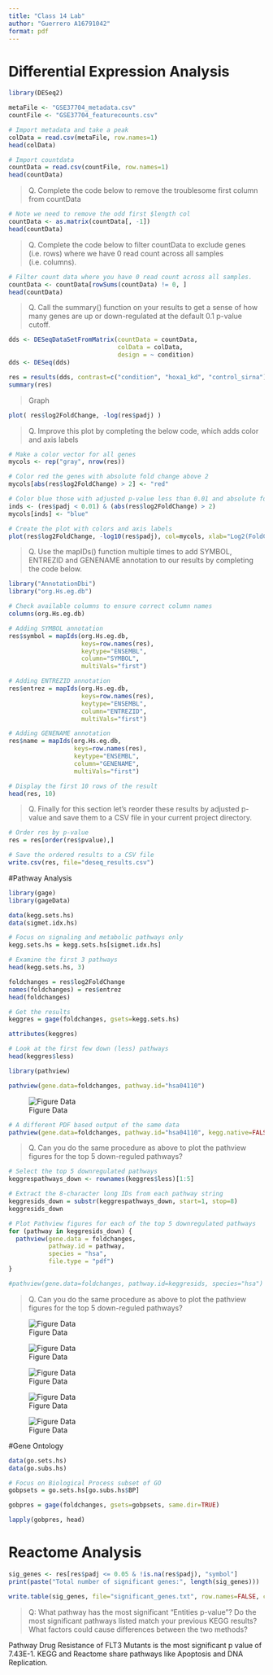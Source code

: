 ```yaml
---
title: "Class 14 Lab"
author: "Guerrero A16791042"
format: pdf
---
```




# Differential Expression Analysis 
```r
library(DESeq2)
```

```r
metaFile <- "GSE37704_metadata.csv"
countFile <- "GSE37704_featurecounts.csv"

# Import metadata and take a peak
colData = read.csv(metaFile, row.names=1)
head(colData)
```

```r
# Import countdata
countData = read.csv(countFile, row.names=1)
head(countData)
```

> Q. Complete the code below to remove the troublesome first column from countData

```r
# Note we need to remove the odd first $length col
countData <- as.matrix(countData[, -1])
head(countData)

```

> Q. Complete the code below to filter countData to exclude genes (i.e. rows) where we have 0 read count across all samples (i.e. columns).

```r
# Filter count data where you have 0 read count across all samples.
countData <- countData[rowSums(countData) != 0, ]
head(countData)

```

> Q. Call the summary() function on your results to get a sense of how many genes are up or down-regulated at the default 0.1 p-value cutoff.

```r
dds <- DESeqDataSetFromMatrix(countData = countData,
                              colData = colData,
                              design = ~ condition)
dds <- DESeq(dds)

```

```r
res = results(dds, contrast=c("condition", "hoxa1_kd", "control_sirna")) 
summary(res)
```
> Graph

```r
plot( res$log2FoldChange, -log(res$padj) )

```

> Q. Improve this plot by completing the below code, which adds color and axis labels

```r
# Make a color vector for all genes
mycols <- rep("gray", nrow(res))

# Color red the genes with absolute fold change above 2
mycols[abs(res$log2FoldChange) > 2] <- "red"

# Color blue those with adjusted p-value less than 0.01 and absolute fold change more than 2
inds <- (res$padj < 0.01) & (abs(res$log2FoldChange) > 2)
mycols[inds] <- "blue"

# Create the plot with colors and axis labels
plot(res$log2FoldChange, -log10(res$padj), col=mycols, xlab="Log2(FoldChange)", ylab="-Log10(P-value)")

```

> Q. Use the mapIDs() function multiple times to add SYMBOL, ENTREZID and GENENAME annotation to our results by completing the code below.

```r
library("AnnotationDbi")
library("org.Hs.eg.db")

# Check available columns to ensure correct column names
columns(org.Hs.eg.db)

# Adding SYMBOL annotation
res$symbol = mapIds(org.Hs.eg.db,
                    keys=row.names(res), 
                    keytype="ENSEMBL",
                    column="SYMBOL",
                    multiVals="first")

# Adding ENTREZID annotation
res$entrez = mapIds(org.Hs.eg.db,
                    keys=row.names(res),
                    keytype="ENSEMBL",
                    column="ENTREZID",
                    multiVals="first")

# Adding GENENAME annotation
res$name = mapIds(org.Hs.eg.db,
                  keys=row.names(res),
                  keytype="ENSEMBL",
                  column="GENENAME",
                  multiVals="first")

# Display the first 10 rows of the result
head(res, 10)

```



> Q. Finally for this section let's reorder these results by adjusted p-value and save them to a CSV file in your current project directory.


```r
# Order res by p-value
res = res[order(res$pvalue),]

# Save the ordered results to a CSV file
write.csv(res, file="deseq_results.csv")

```

#Pathway Analysis

```r
library(gage)
library(gageData)

data(kegg.sets.hs)
data(sigmet.idx.hs)

# Focus on signaling and metabolic pathways only
kegg.sets.hs = kegg.sets.hs[sigmet.idx.hs]

# Examine the first 3 pathways
head(kegg.sets.hs, 3)
```


```r
foldchanges = res$log2FoldChange
names(foldchanges) = res$entrez
head(foldchanges)
```


```r
# Get the results
keggres = gage(foldchanges, gsets=kegg.sets.hs)
```

```r
attributes(keggres)

```

```r
# Look at the first few down (less) pathways
head(keggres$less)
```



```r
library(pathview)
```

```r
pathview(gene.data=foldchanges, pathway.id="hsa04110")
```


![Figure Data](hsa04110.pathview.png)

```r
# A different PDF based output of the same data
pathview(gene.data=foldchanges, pathway.id="hsa04110", kegg.native=FALSE)
```


> Q. Can you do the same procedure as above to plot the pathview figures for the top 5 down-reguled pathways?

```r
# Select the top 5 downregulated pathways
keggrespathways_down <- rownames(keggres$less)[1:5]

# Extract the 8-character long IDs from each pathway string
keggresids_down = substr(keggrespathways_down, start=1, stop=8)
keggresids_down

# Plot Pathview figures for each of the top 5 downregulated pathways
for (pathway in keggresids_down) {
  pathview(gene.data = foldchanges, 
           pathway.id = pathway, 
           species = "hsa", 
           file.type = "pdf")
}

```

```r
#pathview(gene.data=foldchanges, pathway.id=keggresids, species="hsa")
```

> Q. Can you do the same procedure as above to plot the pathview figures for the top 5 down-reguled pathways?


![Figure Data](hsa04110.pathview.png)


![Figure Data](hsa03030.pathview.png)

![Figure Data](hsa03013.pathview.png)

![Figure Data](hsa03440.pathview.png)

![Figure Data](hsa04114.pathview.png)



#Gene Ontology

```r
data(go.sets.hs)
data(go.subs.hs)

# Focus on Biological Process subset of GO
gobpsets = go.sets.hs[go.subs.hs$BP]

gobpres = gage(foldchanges, gsets=gobpsets, same.dir=TRUE)

lapply(gobpres, head)
```


# Reactome Analysis


```r
sig_genes <- res[res$padj <= 0.05 & !is.na(res$padj), "symbol"]
print(paste("Total number of significant genes:", length(sig_genes)))
```



```r
write.table(sig_genes, file="significant_genes.txt", row.names=FALSE, col.names=FALSE, quote=FALSE)
```


> Q: What pathway has the most significant “Entities p-value”? Do the most significant pathways listed match your previous KEGG results? What factors could cause differences between the two methods?

Pathway Drug Resistance of FLT3 Mutants is the most significant p value of 7.43E-1. KEGG and Reactome share pathways like Apoptosis and DNA Replication.







